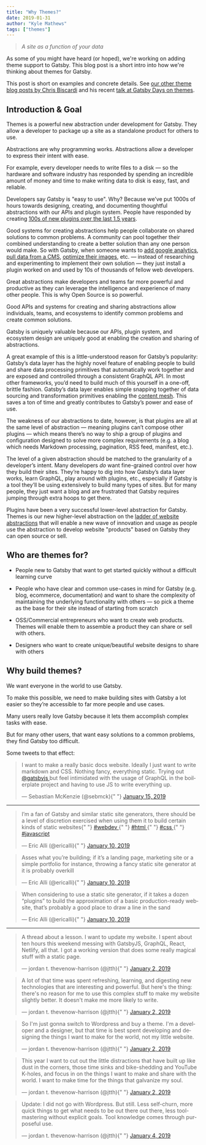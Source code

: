 ```yaml
---
title: "Why Themes?"
date: 2019-01-31
author: "Kyle Mathews"
tags: ["themes"]
---
```


> _A site as a function of your data_

As some of you might have heard (or hoped), we're working on adding theme support to Gatsby. This blog post is a short intro into how we're thinking about themes for Gatsby.

This post is short on examples and concrete details. See [our other theme blog posts by Chris Biscardi](/blog/tags/themes) and his recent [talk at Gatsby Days on themes](https://youtu.be/wX84vXBpMR8).

## Introduction & Goal

Themes is a powerful new abstraction under development for Gatsby. They allow a developer to package up a site as a standalone product for others to use.

Abstractions are why programming works. Abstractions allow a developer to express their intent with ease.

For example, every developer needs to write files to a disk — so the hardware and software industry has responded by spending an incredible amount of money and time to make writing data to disk is easy, fast, and reliable.

Developers say Gatsby is "easy to use". Why? Because we’ve put 1000s of hours towards designing, creating, and documenting thoughtful abstractions with our APIs and plugin system. People have responded by creating [100s of new plugins over the last 1.5 years](/plugins/).

Good systems for creating abstractions help people collaborate on shared solutions to common problems. A community can pool together their combined understanding to create a better solution than any one person would make. So with Gatsby, when someone wants to [add google analytics](/packages/gatsby-plugin-google-analytics/?=google), [pull data from a CMS](/packages/gatsby-source-contentful/?=contentful), [optimize their images](/packages/gatsby-image/?=gatsby-image), etc. — instead of researching and experimenting to implement their own solution — they just install a plugin worked on and used by 10s of thousands of fellow web developers.

Great abstractions make developers and teams far more powerful and productive as they can leverage the intelligence and experience of many other people. This is why Open Source is so powerful.

Good APIs and systems for creating and sharing abstractions allow individuals, teams, and ecosystems to identify common problems and create common solutions.

Gatsby is uniquely valuable because our APIs, plugin system, and ecosystem design are uniquely good at enabling the creation and sharing of abstractions.

A great example of this is a little-understood reason for Gatsby’s popularity: Gatsby’s data layer has the highly novel feature of enabling people to build and share data processing primitives that automatically work together and are exposed and controlled through a consistent GraphQL API. In most other frameworks, you’d need to build much of this yourself in a one-off, brittle fashion. Gatsby’s data layer enables simple snapping together of data sourcing and transformation primitives enabling the [content mesh](/blog/2018-10-18-creating-compelling-content-experiences/). This saves a ton of time and greatly contributes to Gatsby’s power and ease of use.

The weakness of our abstractions to date, however, is that plugins are all at the same level of abstraction — meaning plugins can’t compose other plugins — which means there’s no way to ship a group of plugins and configuration designed to solve more complex requirements (e.g. a blog which needs Markdown processing, pagination, RSS feed, manifest, etc.).

The level of a given abstraction should be matched to the granularity of a developer’s intent. Many developers _do_ want fine-grained control over how they build their sites. They’re happy to dig into how Gatsby’s data layer works, learn GraphQL, play around with plugins, etc., especially if Gatsby is a tool they’ll be using extensively to build many types of sites. But for many people, they just want a blog and are frustrated that Gatsby requires jumping through extra hoops to get there.

Plugins have been a very successful lower-level abstraction for Gatsby. Themes is our new higher-level abstraction on the [ladder of website abstractions](http://worrydream.com/LadderOfAbstraction/) that will enable a new wave of innovation and usage as people use the abstraction to develop website "products" based on Gatsby they can open source or sell.

## Who are themes for?

- People new to Gatsby that want to get started quickly without a difficult learning curve

- People who have clear and common use-cases in mind for Gatsby (e.g. blog, ecommerce, documentation) and want to share the complexity of maintaining the underlying functionality with others — so pick a theme as the base for their site instead of starting from scratch

- OSS/Commercial entrepreneurs who want to create web products. Themes will enable them to assemble a product they can share or sell with others.

- Designers who want to create unique/beautiful website designs to share with others

## Why build themes?

We want everyone in the world to use Gatsby.

To make this possible, we need to make building sites with Gatsby a lot easier so they’re accessible to far more people and use cases.

Many users really love Gatsby because it lets them accomplish complex tasks with ease.

But for many other users, that want easy solutions to a common problems, they find Gatsby too difficult.

Some tweets to that effect:

<blockquote class="twitter-tweet" data-lang="en">
  <p lang="en" dir="ltr">
    I want to make a really basic docs website. Ideally I just want to write
    <br /> markdown and CSS. Nothing fancy, everything static. Trying out <a href="https://twitter.com/gatsbyjs?ref_src=twsrc%5Etfw">
      @gatsbyjs
    </a> but feel intimidated with the usage of GraphQL in the boilerplate project
    and having to use JS to write everything up.
  </p>
  &mdash; Sebastian McKenzie (@sebmck){" "}
  <a href="https://twitter.com/sebmck/status/1085279417151057920?ref_src=twsrc%5Etfw">
    January 15, 2019
  </a>
</blockquote>

---

<blockquote class="twitter-tweet" data-lang="en">
  <p lang="en" dir="ltr">
    I’m a fan of Gatsby and similar static site generators, there should be a
    level of discretion exercised when using them it to build certain kinds of
    static websites{" "}
    <a href="https://twitter.com/hashtag/webdev?src=hash&amp;ref_src=twsrc%5Etfw">
      #webdev
    </a>{" "}
    <a href="https://twitter.com/hashtag/html?src=hash&amp;ref_src=twsrc%5Etfw">
      #html
    </a>{" "}
    <a href="https://twitter.com/hashtag/css?src=hash&amp;ref_src=twsrc%5Etfw">
      #css
    </a>{" "}
    <a href="https://twitter.com/hashtag/javascript?src=hash&amp;ref_src=twsrc%5Etfw">
      #javascript
    </a>
  </p>
  &mdash; Eric Alli (@ericalli){" "}
  <a href="https://twitter.com/ericalli/status/1083271854653992962?ref_src=twsrc%5Etfw">
    January 10, 2019
  </a>
</blockquote>

<blockquote class="twitter-tweet" data-lang="en">
  <p lang="en" dir="ltr">
    Asses what you’re building; if it’s a landing page, marketing site or a
    simple portfolio for instance, throwing a fancy static site generator at it
    is probably overkill
  </p>
  &mdash; Eric Alli (@ericalli){" "}
  <a href="https://twitter.com/ericalli/status/1083271856809897985?ref_src=twsrc%5Etfw">
    January 10, 2019
  </a>
</blockquote>

<blockquote class="twitter-tweet" data-lang="en">
  <p lang="en" dir="ltr">
    When considering to use a static site generator, if it takes a dozen
    “plugins” to build the approximation of a basic production-ready website,
    that’s probably a good place to draw a line in the sand
  </p>
  &mdash; Eric Alli (@ericalli){" "}
  <a href="https://twitter.com/ericalli/status/1083271858605023232?ref_src=twsrc%5Etfw">
    January 10, 2019
  </a>
</blockquote>

---

<blockquote class="twitter-tweet" data-lang="en">
  <p lang="en" dir="ltr">
    A thread about a lesson. I want to update my website. I spent about ten
    hours this weekend messing with GatsbyJS, GraphQL, React, Netlify, all that.
    I got a working version that does some really magical stuff with a static
    page.
  </p>
  &mdash; jordan t. thevenow-harrison (@jtth){" "}
  <a href="https://twitter.com/jtth/status/1080519113930350592?ref_src=twsrc%5Etfw">
    January 2, 2019
  </a>
</blockquote>

<blockquote class="twitter-tweet" data-lang="en">
  <p lang="en" dir="ltr">
    A lot of that time was spent refreshing, learning, and digesting new
    technologies that are interesting and powerful. But here&#39;s the thing:
    there&#39;s no reason for me to use this complex stuff to make my website
    slightly better. It doesn&#39;t make me more likely to write.
  </p>
  &mdash; jordan t. thevenow-harrison (@jtth){" "}
  <a href="https://twitter.com/jtth/status/1080519116195356674?ref_src=twsrc%5Etfw">
    January 2, 2019
  </a>
</blockquote>

<blockquote class="twitter-tweet" data-lang="en">
  <p lang="en" dir="ltr">
    So I&#39;m just gonna switch to Wordpress and buy a theme. I&#39;m a
    developer and a designer, but that time is best spent developing and
    designing the things I want to make for the world, not my little website.
  </p>
  &mdash; jordan t. thevenow-harrison (@jtth){" "}
  <a href="https://twitter.com/jtth/status/1080519116992249858?ref_src=twsrc%5Etfw">
    January 2, 2019
  </a>
</blockquote>

<blockquote class="twitter-tweet" data-lang="en">
  <p lang="en" dir="ltr">
    This year I want to cut out the little distractions that have built up like
    dust in the corners, those time sinks and bike-shedding and YouTube K-holes,
    and focus in on the things I want to make and share with the world. I want
    to make time for the things that galvanize my soul.
  </p>
  &mdash; jordan t. thevenow-harrison (@jtth){" "}
  <a href="https://twitter.com/jtth/status/1080519117688442880?ref_src=twsrc%5Etfw">
    January 2, 2019
  </a>
</blockquote>

<blockquote class="twitter-tweet" data-lang="en">
  <p lang="en" dir="ltr">
    Update: I did not go with Wordpress. But still. Less self-churn, more quick
    things to get what needs to be out there out there, less tool-mastering
    without explicit goals. Tool knowledge comes through purposeful use.
  </p>
  &mdash; jordan t. thevenow-harrison (@jtth){" "}
  <a href="https://twitter.com/jtth/status/1081288682785726464?ref_src=twsrc%5Etfw">
    January 4, 2019
  </a>
</blockquote>
